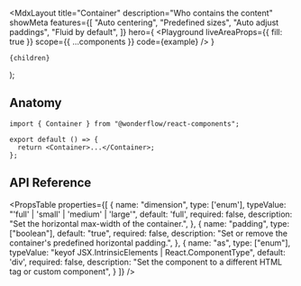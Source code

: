 

  <MdxLayout
    title="Container"
    description="Who contains the content"
    showMeta
    features={[
      "Auto centering",
      "Predefined sizes",
      "Auto adjust paddings",
      "Fluid by default",
    ]}
    hero={
      <Playground
        liveAreaProps={{ fill: true }}
        scope={{ ...components }}
        code={example}
      />
    }
  >
    {children}
  </MdxLayout>
);

## Anatomy

```tsx highlight=1,4
import { Container } from "@wonderflow/react-components";

export default () => {
  return <Container>...</Container>;
};
```

## API Reference

<PropsTable
  properties={[
    {
      name: "dimension",
      type: ['enum'],
      typeValue: "'full' | 'small' | 'medium' | 'large'",
      default: 'full',
      required: false,
      description: "Set the horizontal max-width of the container.",
    },
    {
      name: "padding",
      type: ["boolean"],
      default: "true",
      required: false,
      description: "Set or remove the container's predefined horizontal padding.",
    },
    {
      name: "as",
      type: ["enum"],
      typeValue: "keyof JSX.IntrinsicElements | React.ComponentType<any>",
      default: 'div',
      required: false,
      description:
        "Set the component to a different HTML tag or custom component",
    }
  ]}
/>
